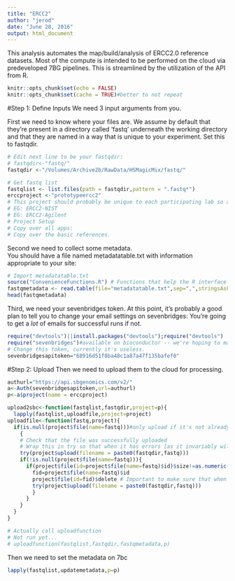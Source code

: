 ```yaml
---
title: "ERCC2"
author: "jerod"
date: "June 28, 2016"
output: html_document
---
```


This analysis automates the map/build/analysis of ERCC2.0 reference datasets.
Most of the compute is intended to be performed on the cloud via predeveloped 7BG pipelines.
This is streamlined by the utilization of the API from R.
```r
knitr::opts_chunk$set(echo = FALSE)
knitr::opts_chunk$set(cache = TRUE)#better to not repeat
```

#Step 1:  Define Inputs
We need 3 input arguments from you.

First we need to know where your files are.  We assume by default that they're 
present in a directory called 'fastq' underneath the working directory and that
they are named in a way that is unique to your experiment. Set this to fastqdir.

```r
# Edit next line to be your fastqdir:
# fastqdir<-"fastq/"
fastqdir <-"/Volumes/Archive2b/RawData/HSMagicMix/fastq/"

# Get fastq list
fastqlist <- list.files(path = fastqdir,pattern = ".fastq*")
erccproject <-"prototypeercc2" 
# This project should probably be unique to each participating lab so as to avoid issues.
# EG: ERCC2-NIST
# EG: ERCC2-Agilent
# Project Setup
# Copy over all apps:
# Copy over the basic references.
```
Second we need to collect some metadata.  
You should have a file named metadatatable.txt with information appropriate to 
your site:

```r
# Import metadatatable.txt
source("ConvenienceFunctions.R") # Functions that help the R interface with SBC go more smoothly and are applied in multiple contexts.
fastqmetadata <- read.table(file="metadatatable.txt",sep=",",stringsAsFactors = FALSE,header = TRUE,colClasses = c(rep("character",10)))
head(fastqmetadata)
```
Third, we need your sevenbridges token.  At this point, it's probably a good plan to tell you to change your email settings on sevenbridges:
You're going to get a *lot* of emails for successful runs if not.
```r
require("devtools")||install.packages("devtools");require("devtools")
require("sevenbridges")#available on bioconductor -- we're hoping to make this all as a pre-setup VM...
# Change this token, currently it's useless.
sevenbridgesapitoken="68916d51f8ba48c1a87a47f135bafef0"
```

#Step 2: Upload
Then we need to upload them to the cloud for processing.  
```r
authurl="https://api.sbgenomics.com/v2/"
a<-Auth(sevenbridgesapitoken,url=authurl)
p<-a$project(name = erccproject)

upload2sbc<-function(fastqlist,fastqdir,project=p){
  lapply(fastqlist,uploadfile,project=project)
uploadfile<-function(fastq,project){
  if(is.null(project$file(name=fastq)))#only upload if it's not already in the cloud folder.  
    {
    # Check that the file was successfully uploaded
    # Wrap this in try so that when it has errors [as it invariably will], it doesn't cancel everything.
    try(project$upload(filename = paste0(fastqdir,fastq)))
    if(!is.null(project$file(name=fastq))){
      if(project$file(id=project$file(name=fastq)$id)$size!=as.numeric(file.info(paste0(fastqdir,fastq))[1])){ # If the local size isn't the remote size, try again.
        fid=project$file(name=fastq)$id
        project$file(id=fid)$delete # Important to make sure that when you make a 'delete' call, it's to the file and not to the project...
        try(project$upload(filename = paste0(fastqdir,fastq)))
        }
      }
    }
  }
}

# Actually call uploadfunction
# Not run yet...
# uploadfunction(fastqlist,fastqdir,fastqmetadata,p)
```
Then we need to set the metadata on 7bc
```R
lapply(fastqlist,updatemetadata,p=p)
```
